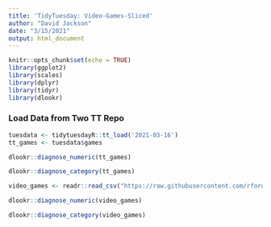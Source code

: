 ```yaml
---
title: 'TidyTuesday: Video-Games-Sliced'
author: "David Jackson"
date: "3/15/2021"
output: html_document
---
```


```r
knitr::opts_chunk$set(echo = TRUE)
library(ggplot2)
library(scales)
library(dplyr)
library(tidyr)
library(dlookr)
```
### Load Data from Two TT Repo

```r
tuesdata <- tidytuesdayR::tt_load('2021-03-16')
tt_games <- tuesdata$games
```
```r
dlookr::diagnose_numeric(tt_games)

dlookr::diagnose_category(tt_games)
```
```r
video_games <- readr::read_csv("https://raw.githubusercontent.com/rfordatascience/tidytuesday/master/data/2019/2019-07-30/video_games.csv")
```
```r
dlookr::diagnose_numeric(video_games)

dlookr::diagnose_category(video_games)
```

